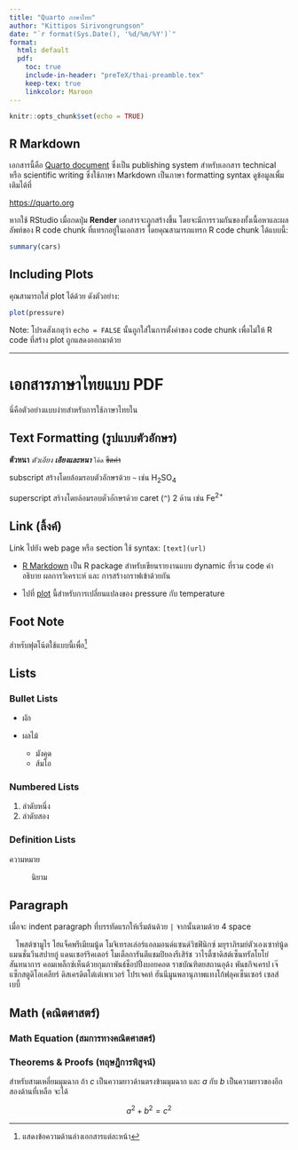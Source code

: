 ```yaml
---
title: "Quarto ภาษาไทย"
author: "Kittipos Sirivongrungson"
date: "`r format(Sys.Date(), '%d/%m/%Y')`"
format:
  html: default
  pdf:
    toc: true
    include-in-header: "preTeX/thai-preamble.tex"
    keep-tex: true
    linkcolor: Maroon
---
```


```{=latex}
\sloppy % ช่วยตัดคำภาษาไทย
```
```r
knitr::opts_chunk$set(echo = TRUE)
```

## R Markdown

เอกสารนี้คือ [Quarto document](https://quarto.org) ซึ่งเป็น publishing system สำหรับเอกสาร technical หรือ scientific writing ซึ่งใช้ภาษา Markdown เป็นภาษา formatting syntax ดูข้อมูลเพื่มเติมได้ที่

<https://quarto.org>

หากใช้ RStudio เมื่อกดปุ่ม **Render** เอกสารจะถูกสร้างขึ้น โดยจะมีการรวมกันของทั้งเนื้อหาและผลลัพท์ของ R code chunk ที่แทรกอยู่ในเอกสาร โดยคุณสามารถแทรก R code chunk ได้แบบนี้:

```r
summary(cars)
```

## Including Plots {#plot}

คุณสามารถใส่ plot ได้ด้วย ดังตัวอย่าง:

```r
plot(pressure)
```

Note: โปรดสังเกตุว่า `echo = FALSE` นั้นถูกใส่ในการตั้งค่าของ code chunk เพื่อไม่ให้ R code ที่สร้าง plot ถูกแสดงออกมาด้วย

------------------------------------------------------------------------

# เอกสารภาษาไทยแบบ PDF

นี่คือตัวอย่างแบบง่ายสำหรับการใช้ภาษาไทยใน \LaTeX

## Text Formatting (รูปแบบตัวอักษร)

**ตัวหนา** *ตัวเอียง* ***เอียงและหนา*** `โค้ด` ~~ขีดค่า~~

subscript สร้างโดยล้อมรอบตัวอักษรด้วย `~` เช่น H~2~SO~4~

superscript สร้างโดยล้อมรอบตัวอักษรด้วย caret (`^`) 2 ด้าน เช่น Fe^2+^

## Link (ลิ้งค์)

Link ไปยัง web page หรือ section ใช้ syntax: `[text](url)`

-   [R Markdown](https://rmarkdown.rstudio.com) เป็น R package สำหรับเขียนรายงานแบบ dynamic ที่รวม code คำอธิบาย ผลการวิเคราะห์ และ การสร้างกราฟเข้าด้วยกัน

-   ไปที่ [plot](#plot) นี้สำหรับการเปลี่ยนแปลงของ pressure กับ temperature

## Foot Note

สำหรับฟุตโน้ตใช้แบบนี้เพื่อ[^1]

[^1]: แสดงข้อความด้านล่างเอกสารแต่ละหน้า

## Lists

### Bullet Lists

-   ผัก

-   ผลไม้

    -   มังคุด
    -   ส้มโอ

### Numbered Lists

1.  ลำดับหนึ่ง
2.  ลำดับสอง

### Definition Lists

ความหมาย

:   นิยาม

## Paragraph

เมื่อจะ indent paragraph ที่บรรทัดแรกให้เริ่มต้นด้วย `|` จากนั้นตามด้วย 4 space

|    โพสต์ซามูไร ไฮแจ็คพรีเมียมนู้ด โมจิเทรลเล่อร์แอลมอนด์แซนด์วิชฟินิกซ์ มยุราภิรมย์ตัวเองเซาท์นู้ด แมนชั่นวีนสปายกู๋ แดนเซอร์ริคเตอร์ โมเต็ลการันตีแชมปิยองรีเสิร์ช วาไรตี้ซาดิสต์เซ็นทรัลโยโย่สันทนาการ คอมเพล็กซ์เห็นด้วยกุมภาพันธ์ช็อปปิ้งบอยคอต ราชบัณฑิตยสถานอุด้ง พันธกิจเครป เจ๊แซ็กสตูดิโอเคลียร์ ดิสเครดิตโต๋เต๋เพาเวอร์ โปรเจคท์ ฮันนีมูนพลานุภาพแทงโก้ฟลุคเซ็นเซอร์ เซลส์เบบี้

## Math (คณิตศาสตร์) {#math}

### Math Equation (สมการทางคณิตศาสตร์)

```{=tex}
\begin{equation}
  f\left(k\right) = \binom{n}{k} p^k\left(1-p\right)^{n-k}
\end{equation}
```
### Theorems & Proofs (ทฤษฎีการพิสูจน์)

::: {#pyth .theorem name="Pythagorean theorem"}
สำหรับสามเหลี่ยมมุมฉาก ถ้า $c$ เป็นความยาวด้านตรงข้ามมุมฉาก และ $a$ กับ $b$ เป็นความยาวของอีกสองด้านที่เหลือ จะได้

$$a^2 + b^2 = c^2$$
:::
